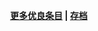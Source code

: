 {{维基百科:优良条目/2008年9月11日}}

<div align="right">'''[[Wikipedia:优良条目|更多优良条目]] | [[Portal:波兰/波兰地区/存档|存档]]'''</div>